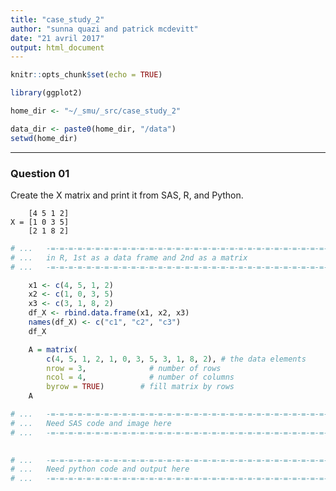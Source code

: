 ```yaml
---
title: "case_study_2"
author: "sunna quazi and patrick mcdevitt"
date: "21 avril 2017"
output: html_document
---
```


```r

knitr::opts_chunk$set(echo = TRUE)

library(ggplot2)

home_dir <- "~/_smu/_src/case_study_2"

data_dir <- paste0(home_dir, "/data")
setwd(home_dir)

```


***  
### __Question 01__  

Create the X matrix and print it from SAS, R, and Python.

		[4 5 1 2]
	X = [1 0 3 5]
		[2 1 8 2]

```r

# ...	-=-=-=-=-=-=-=-=-=-=-=-=-=-=-=-=-=-=-=-=-=-=-=-=-=-=-=-=-=-=-=-=-=-=-=-=-
# ...	in R, 1st as a data frame and 2nd as a matrix
# ...	-=-=-=-=-=-=-=-=-=-=-=-=-=-=-=-=-=-=-=-=-=-=-=-=-=-=-=-=-=-=-=-=-=-=-=-=-

	x1 <- c(4, 5, 1, 2)
	x2 <- c(1, 0, 3, 5)
	x3 <- c(3, 1, 8, 2)
	df_X <- rbind.data.frame(x1, x2, x3)
	names(df_X) <- c("c1", "c2", "c3")
	df_X

	A = matrix( 
		c(4, 5, 1, 2, 1, 0, 3, 5, 3, 1, 8, 2), # the data elements 
		nrow = 3,              # number of rows 
		ncol = 4,              # number of columns 
		byrow = TRUE)        # fill matrix by rows 
	A

# ...	-=-=-=-=-=-=-=-=-=-=-=-=-=-=-=-=-=-=-=-=-=-=-=-=-=-=-=-=-=-=-=-=-=-=-=-=-
# ...	Need SAS code and image here
# ...	-=-=-=-=-=-=-=-=-=-=-=-=-=-=-=-=-=-=-=-=-=-=-=-=-=-=-=-=-=-=-=-=-=-=-=-=-

	
# ...	-=-=-=-=-=-=-=-=-=-=-=-=-=-=-=-=-=-=-=-=-=-=-=-=-=-=-=-=-=-=-=-=-=-=-=-=-
# ...	Need python code and output here
# ...	-=-=-=-=-=-=-=-=-=-=-=-=-=-=-=-=-=-=-=-=-=-=-=-=-=-=-=-=-=-=-=-=-=-=-=-=-
	
	
	
	
```



